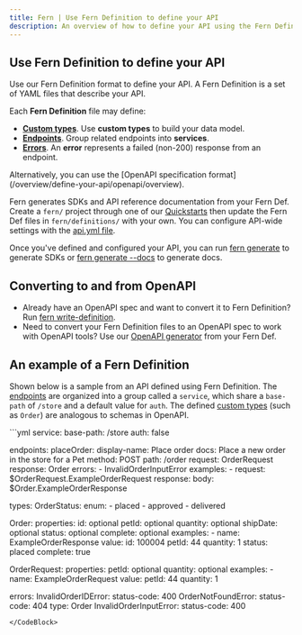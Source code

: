 ---
title: Fern | Use Fern Definition to define your API
description: An overview of how to define your API using the Fern Definition format, then use Fern to generate SDKs and API reference documentation for your API.
---

## Use Fern Definition to define your API

Use our Fern Definition format to define your API. A Fern Definition is a set of YAML files that describe your API.

Each **Fern Definition** file may define:

- **[Custom types](/overview/define-your-api/ferndef/types)**. Use **custom types** to build your data model.
- **[Endpoints](/overview/define-your-api/ferndef/endpoints)**. Group related endpoints into **services**.
- **[Errors](/overview/define-your-api/ferndef/errors)**. An **error** represents a failed (non-200) response from an endpoint.

<Info>
Alternatively, you can use the [OpenAPI specification format](/overview/define-your-api/openapi/overview).
</Info>

Fern generates SDKs and API reference documentation from your Fern Def. Create a `fern/` project through one of our [Quickstarts](/overview/get-started) then update the Fern Def files in `fern/definitions/` with your own. You can configure API-wide settings with the [api.yml file](/overview/define-your-api/ferndef/api-yml-reference).

Once you've defined and configured your API, you can run [fern generate](/overview/cli/commands/fern-generate#for-sdks) to generate SDKs or [fern generate --docs](/overview/cli/commands/fern-generate#for-documentation) to generate docs. 

## Converting to and from OpenAPI

- Already have an OpenAPI spec and want to convert it to Fern Definition? Run [fern write-definition](/overview/cli/commands/fern-write-definition).
- Need to convert your Fern Definition files to an OpenAPI spec to work with OpenAPI tools? Use our [OpenAPI generator](/sdks/other-generators/spec/openapi/) from your Fern Def.

## An example of a Fern Definition

Shown below is a sample from an API defined using Fern Definition. The [endpoints](/overview/define-your-api/ferndef/endpoints) are organized into a group called a `service`, which share a `base-path` of `/store` and a default value for `auth`. The defined [custom types](/overview/define-your-api/ferndef/types#custom-types) (such as `Order`) are analogous to schemas in OpenAPI.

<CodeBlock title="store.yml">
```yml
service:
  base-path: /store
  auth: false

  endpoints:
    placeOrder:
      display-name: Place order
      docs: Place a new order in the store for a Pet
      method: POST
      path: /order
      request: OrderRequest
      response: Order
      errors:
        - InvalidOrderInputError
      examples:
        - request: $OrderRequest.ExampleOrderRequest
          response: 
            body: $Order.ExampleOrderResponse

types:
  OrderStatus:
    enum:
      - placed
      - approved
      - delivered

  Order:
    properties:
      id: optional<integer>
      petId: optional<integer>
      quantity: optional<integer>
      shipDate: optional<datetime>
      status: optional<OrderStatus>
      complete: optional<boolean>
    examples:
      - name: ExampleOrderResponse
        value:
          id: 100004
          petId: 44
          quantity: 1
          status: placed 
          complete: true

  OrderRequest:
    properties:
      petId: optional<integer>
      quantity: optional<integer>
    examples:
      - name: ExampleOrderRequest
        value:
          petId: 44
          quantity: 1

errors:
  InvalidOrderIDError:
    status-code: 400
  OrderNotFoundError:
    status-code: 404
    type: Order
  InvalidOrderInputError:
    status-code: 400
```
</CodeBlock>